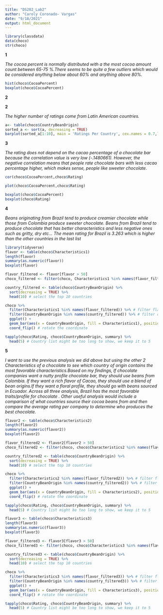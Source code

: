 ```yaml
---
title: "DS202_Lab2"
author: "Caroly Coronado- Vargas"
date: "9/18/2021"
output: html_document
---
```


```r
library(classdata)
data(choco)
str(choco)
```

**1**

*The cocoa percent is normally distributed with a the most cocoa amount count between 65-75 %.There seems to be quite a few outliers which would be considered anything below about 60% and anything above 80%.*

```r
hist(choco$CocoaPercent)
boxplot(choco$CocoaPercent)
```
**2**

**2**

*The higher number of ratings come from Latin American countries.*

```r
a<- table(choco$CountryBeanOrigin)
sorted_a <- sort(a, decreasing = TRUE)
barplot(sorted_a[1:10], main = 'Ratings Per Country', cex.names = 0.7,las = 2 )
```

**3**

*The rating does not depend on the cacao percentage of a chocolate bar because the correlation value is very low (-.1480661). However, the negative correlation means that people rate chocolate bars with less cacao percentage higher, which makes sense, people like sweeter chocolate.*

```r
cor(choco$CocoaPercent,choco$Rating)

plot(choco$CocoaPercent,choco$Rating)

boxplot(choco$CocoaPercent)
boxplot(choco$Rating)

```

**4**

*Beans originating from Brazil tend to produce creamier chocolate while those from Colombia produce sweeter chocolate. Beans from Brazil tend to produce chocolate that has better characteristics and less negative ones such as gritty, dry etc... The mean rating for Brazil is 3.263 which is higher than the other countries in the last list*

```r
library(tidyverse)
flavor <- table(choco$Characteristics1)
length(flavor)
summary(as.numeric(flavor))
boxplot(flavor)

flavor_filtered <- flavor[flavor > 50]
choco_filtered <- filter(choco, Characteristics1 %in% names(flavor_filtered))

country_filtered <- table(choco$CountryBeanOrigin) %>% 
  sort(decreasing = TRUE) %>%
  head(10) # select the top 10 countries

choco %>% 
  filter(Characteristics1 %in% names(flavor_filtered)) %>% # filter flavor
  filter(CountryBeanOrigin %in% names(country_filtered)) %>% # filter country
  ggplot() +
  geom_bar(aes(x = CountryBeanOrigin, fill = Characteristics1), position = 'fill') + # position = 'fill': especially used when showing proportions (all columns add up to 1)
  coord_flip() # rotate the coordinate

tapply(choco$Rating, choco$CountryBeanOrigin, summary) %>%
  head(5) # Country list might be too long to show, we keep it to 5
```

**5**

*I want to use the previous analysis we did above but using the other 2 Characteristics of a chocolate to see which country of origin contains the most favorable characteristics.Based on my findings, If chocolate companies want a nutty profile chocolate bar, they should use beans from Colombia. If they want a rich flavor of Cacao, they should use a blend of bean origins.If they want a floral profile, they should go with beans sourced in Ecuador. Across all three analysis, Brazil has the most favorable traits/profile for chocolate . Other useful analysis would include a comparison of what countries source their cocoa beans from and then compare the average rating per company to determine who produces the best chocolate.*

```r
flavor2 <- table(choco$Characteristics2)
length(flavor2)
summary(as.numeric(flavor2))
boxplot(flavor2)

flavor_filtered2 <- flavor2[flavor2 > 50]
choco_filtered2 <- filter(choco, choco$Characteristics2 %in% names(flavor_filtered2))

country_filtered2 <- table(choco$CountryBeanOrigin) %>% 
  sort(decreasing = TRUE) %>%
  head(10) # select the top 10 countries

choco %>% 
  filter(Characteristics2 %in% names(flavor_filtered2)) %>% # filter flavor
  filter(CountryBeanOrigin %in% names(country_filtered2)) %>% # filter country
  ggplot() +
  geom_bar(aes(x = CountryBeanOrigin, fill = Characteristics2), position = 'fill') + # position = 'fill': especially used when showing proportions (all columns add up to 1)
  coord_flip() # rotate the coordinate

tapply(choco$Rating, choco$CountryBeanOrigin, summary) %>%
  head(5) # Country list might be too long to show, we keep it to 5
```
```r
flavor3 <- table(choco$Characteristics3)
length(flavor3)
summary(as.numeric(flavor3))
boxplot(flavor3)

flavor_filtered3 <- flavor3[flavor3 > 50]
choco_filtered3 <- filter(choco, choco$Characteristics3 %in% names(flavor_filtered3))

country_filtered3 <- table(choco$CountryBeanOrigin) %>% 
  sort(decreasing = TRUE) %>%
  head(10) # select the top 10 countries

choco %>% 
  filter(Characteristics3 %in% names(flavor_filtered3)) %>% # filter flavor
  filter(CountryBeanOrigin %in% names(country_filtered3)) %>% # filter country
  ggplot() +
  geom_bar(aes(x = CountryBeanOrigin, fill = Characteristics3), position = 'fill') + # position = 'fill': especially used when showing proportions (all columns add up to 1)
  coord_flip() # rotate the coordinate

tapply(choco$Rating, choco$CountryBeanOrigin, summary) %>%
  head(5) # Country list might be too long to show, we keep it to 5
```


